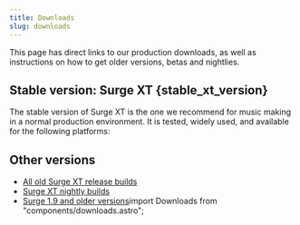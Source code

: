 ```yaml
---
title: Downloads
slug: downloads
---
```



This page has direct links to our production downloads, as well as instructions on how to get older
versions, betas and nightlies.

## Stable version: Surge XT {stable_xt_version}

The stable version of Surge XT is the one we recommend for music making in a normal production environment.
It is tested, widely used, and available for the following platforms:

<Downloads />

## Other versions

-   [All old Surge XT release builds](https://github.com/surge-synthesizer/releases-xt/tags)
-   [Surge XT nightly builds](/nightly_XT)
-   [Surge 1.9 and older versions](https://github.com/surge-synthesizer/releases/tags)import Downloads from "components/downloads.astro";
